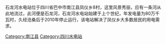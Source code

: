 {{expand|time=2013-10-26T10:28:33+00:00}}
{{unreferenced|time=2013-10-26T10:28:33+00:00}}
石龙河水电站位于四川省巴中市南江县凤仪乡8村，这里风景秀丽，应有一条河从此地流过，此河便是石龙河，石龙河水电站始建于上个世纪，年发电量为80万千瓦时，久经沧桑后于2010年停止运行，该电站解决了凤仪乡大多数居民的用电需求。

[[Category:南江县|Category:南江县]]
[[Category:四川水电站|Category:四川水电站]]